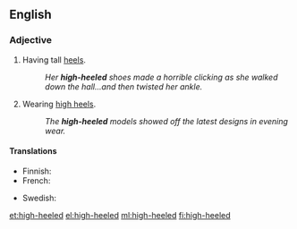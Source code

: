 ==English==

===Adjective===
{{en-adj|-}}

# {{context|footwear}} Having tall [[heel]]s.
#: ''Her '''high-heeled''' shoes made a horrible clicking as she walked down the hall...and then twisted her ankle.''
# Wearing [[high heels]].
#: ''The '''high-heeled''' models showed off the latest designs in evening wear.''

====Translations====
{{trans-top|having tall heels}}
* Finnish: {{t-|fi|korkeakorkoinen}}
* French: {{t|fr|talon haut|alt=à talon haut}}
{{trans-mid}}
* Swedish: {{t+|sv|högklackad}}
{{trans-bottom}}

[[et:high-heeled]]
[[el:high-heeled]]
[[ml:high-heeled]]
[[fi:high-heeled]]